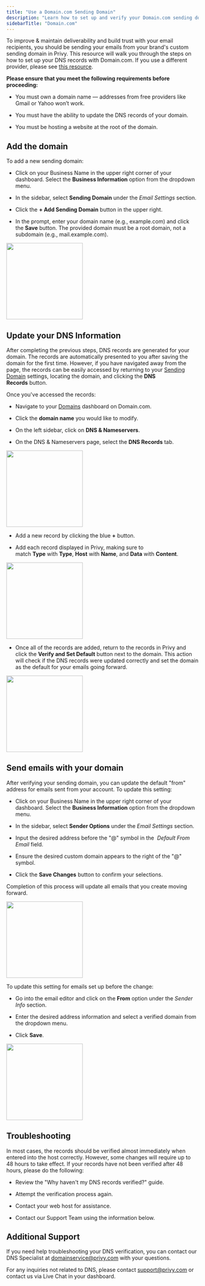 ```yaml
---
title: "Use a Domain.com Sending Domain"
description: "Learn how to set up and verify your Domain.com sending domain in your Privy account."
sidebarTitle: "Domain.com"
---
```


To improve & maintain deliverability and build trust with your email recipients, you should be sending your emails from your brand's custom sending domain in Privy. This resource will walk you through the steps on how to set up your DNS records with Domain.com. If you use a different provider, please see [this resource](https://privy.mintlify.app/docs/learn/deliverability/use-a-custom-sending-domain).

**​Please ensure that you meet the following requirements before proceeding:** 

* You must own a domain name — addresses from free providers like Gmail or Yahoo won’t work.

* You must have the ability to update the DNS records of your domain.

* You must be hosting a website at the root of the domain. 

## Add the domain

To add a new sending domain:

* Click on your Business Name in the upper right corner of your dashboard. Select the **Business Information** option from the dropdown menu.

* In the sidebar, select **Sending Domain** under the *Email Settings* section. 

* Click the **+ Add Sending Domain** button in the upper right. 

* In the prompt, enter your domain name (e.g., example.com) and click the **Save** button. The provided domain must be a root domain, not a subdomain (e.g., mail.example.com). 

<img height="200" src="/images/email-settings/add-new-domain.gif" />

## Update your DNS Information

After completing the previous steps, DNS records are generated for your domain. The records are automatically presented to you after saving the domain for the first time. However, if you have navigated away from the page, the records can be easily accessed by returning to your [Sending Domain](https://dashboard.privy.com/settings/sending-domains) settings, locating the domain, and clicking the **DNS Records** button. 

Once you've accessed the records:

* Navigate to your [Domains](https://www.domain.com/controlpanel/foundation/) dashboard on Domain.com. 

* Click the **domain name** you would like to modify.

* On the left sidebar, click on **DNS & Nameservers**. 

* On the DNS & Nameservers page, select the **DNS Records** tab.  

<img height="200" src="/images/email-settings/domain-com-records.png" />

* Add a new record by clicking the blue **+** button.

* Add each record displayed in Privy, making sure to match **Type** with **Type**, **Host** with **Name**, and **Data** with **Content**. 

<img height="200" src="/images/email-settings/domain-com-new-dns-record.png" />

* Once all of the records are added, return to the records in Privy and click the **Verify and Set Default** button next to the domain. This action will check if the DNS records were updated correctly and set the domain as the default for your emails going forward. 

<img height="200" src="/images/email-settings/verify-domain.gif" />

## Send emails with your domain

After verifying your sending domain, you can update the default "from" address for emails sent from your account. To update this setting:

* Click on your Business Name in the upper right corner of your dashboard. Select the **Business Information** option from the dropdown menu.

* In the sidebar, select **Sender Options** under the *Email Settings* section.

* Input the desired address before the "@" symbol in the 
  *Default From Email* field. 

* Ensure the desired custom domain appears to the right of the "@" symbol.

* Click the **Save Changes** button to confirm your selections. 

Completion of this process will update all emails that you create moving forward.

<img height="200" src="/images/email-settings/default-from-address.png" />

To update this setting for emails set up before the change: 

* Go into the email editor and click on the **From** option under the *Sender Info* section.

* Enter the desired address information and select a verified domain from the dropdown menu.

* Click **Save**. 

<img height="200" src="/images/email-settings/edit-existing-from-address.png" />

## Troubleshooting

In most cases, the records should be verified almost immediately when entered into the host correctly. However, some changes will require up to 48 hours to take effect. If your records have not been verified after 48 hours, please do the following:

* Review the "Why haven't my DNS records verified?" guide.

* Attempt the verification process again.

* Contact your web host for assistance.

* Contact our Support Team using the information below.

## Additional Support

If you need help troubleshooting your DNS verification, you can contact our DNS Specialist at [domainservice@privy.com](mailto:domainservice@privy.com) with your questions.

For any inquiries not related to DNS, please contact [support@privy.com](mailto:support@privy.com) or contact us via Live Chat in your dashboard.